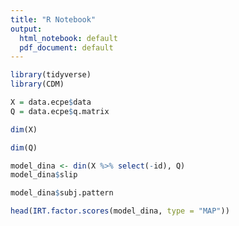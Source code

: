 ```yaml
---
title: "R Notebook"
output:
  html_notebook: default
  pdf_document: default
---
```




```r
library(tidyverse)
library(CDM)
```


```r
X = data.ecpe$data
Q = data.ecpe$q.matrix
```


```r
dim(X)
```

```r
dim(Q)
```


```r

model_dina <- din(X %>% select(-id), Q)
model_dina$slip

```


```r

model_dina$subj.pattern


```

```r

head(IRT.factor.scores(model_dina, type = "MAP"))


```


